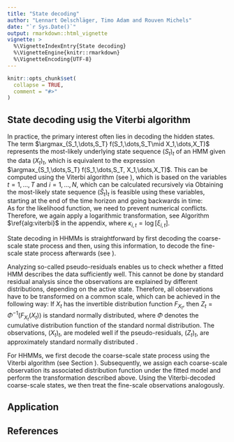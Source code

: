 ```yaml
---
title: "State decoding"
author: "Lennart Oelschläger, Timo Adam and Rouven Michels"
date: "`r Sys.Date()`"
output: rmarkdown::html_vignette
vignette: >
  %\VignetteIndexEntry{State decoding}
  %\VignetteEngine{knitr::rmarkdown}
  %\VignetteEncoding{UTF-8}
---
```


<!-- 
Assignee: Rouven (theory part), Lennart (application part)
Purpose: definition of Viterbi algorithm, application in fHMM
--> 

```r
knitr::opts_chunk$set(
  collapse = TRUE,
  comment = "#>"
)
```

## State decoding usig the Viterbi algorithm

In practice, the primary interest often lies in decoding the hidden states. The term $\argmax_{S_1,\dots,S_T} f(S_1,\dots,S_T\mid X_1,\dots,X_T)$ represents the most-likely underlying state sequence $(S_t)_t$ of an HMM given the data $(X_t)_t$, which is equivalent to the expression $\argmax_{S_1,\dots,S_T} f(S_1,\dots,S_T, X_1,\dots,X_T)$. This can be computed using the Viterbi algorithm (see \citealp{zuc16}), which is based on the variables
\begin{align*}
\xi_{i,t} &= \max_{S_1,\dots,S_{t-1}} f(S_1,\dots,S_{t-1},S_t=i,X_1,\dots,X_t),
\end{align*}
$t=1,\dots,T$ and $i=1,\dots,N$, which can be calculated recursively via
\begin{align*}
\xi_{i,1} = \delta_i f^{(i)}(X_1) \quad \text{and} \quad \xi_{i,t} = \max_j \left(  \xi_{j,t-1}\gamma_{ji}  \right)f^{(i)}(X_t).
\end{align*}
Obtaining the most-likely state sequence $(\hat{S}_t)_t$ is feasible using these variables, starting at the end of the time horizon and going backwards in time:  
\begin{align*}
\hat{S}_T = \argmax_i \xi_{i,T}  \quad \text{and} \quad \hat{S}_t = \argmax_i \xi_{i,t}\gamma_{i\hat{S}_{t+1}},~t=T-1,\dots,1.
\end{align*}
As for the likelihood function, we need to prevent numerical conflicts. Therefore, we again apply a logarithmic transformation, see Algorithm $\ref{alg:viterbi}$ in the appendix, where $\kappa_{i,t}=\log [ \xi_{i,t} ]$. 

State decoding in HHMMs is straightforward by first decoding the coarse-scale state process and then, using this information, to decode the fine-scale state process afterwards (see \citealp{ada19}).

\subsection{Model checking} 
Analyzing so-called pseudo-residuals enables us to check whether a fitted HMM describes the data sufficiently well. This cannot be done by standard residual analysis since the observations are explained by different distributions, depending on the active state. Therefore, all observations have to be transformed on a common scale, which can be achieved in the following way: If $X_t$ has the invertible distribution function $F_{X_t}$, then $Z_t=\Phi^{-1}(F_{X_t} (X_t))$ is standard normally distributed, where $\Phi$ denotes the cumulative distribution function of the standard normal distribution. The observations, $(X_t)_t$, are modeled well if the pseudo-residuals, $(Z_t)_t$, are approximately standard normally distributed \citep{zuc16}. 

For HHMMs, we first decode the coarse-scale state process using the Viterbi algorithm (see Section \ref{sec2:3}). Subsequently, we assign each coarse-scale observation its associated distribution function under the fitted model and perform the transformation described above. Using the Viterbi-decoded coarse-scale states, we then treat the fine-scale observations analogously.

## Application

## References
